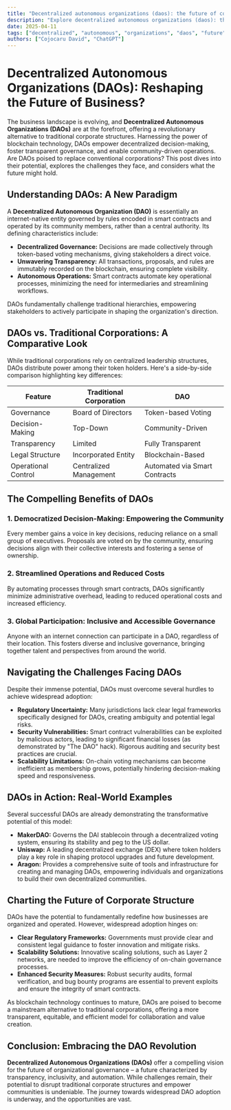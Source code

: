 ```yaml
---
title: "Decentralized autonomous organizations (daos): the future of corporate structure"
description: "Explore decentralized autonomous organizations (daos): the future of corporate structure? in this detailed guide, offering insights, strategies, and practical tips to enhance your understanding and application of the ..."
date: 2025-04-11
tags: ["decentralized", "autonomous", "organizations", "daos", "future", "corporate", "structure"]
authors: ["Cojocaru David", "ChatGPT"]
---
```


# Decentralized Autonomous Organizations (DAOs): Reshaping the Future of Business?

The business landscape is evolving, and **Decentralized Autonomous Organizations (DAOs)** are at the forefront, offering a revolutionary alternative to traditional corporate structures. Harnessing the power of blockchain technology, DAOs empower decentralized decision-making, foster transparent governance, and enable community-driven operations. Are DAOs poised to replace conventional corporations? This post dives into their potential, explores the challenges they face, and considers what the future might hold.

## Understanding DAOs: A New Paradigm

A **Decentralized Autonomous Organization (DAO)** is essentially an internet-native entity governed by rules encoded in smart contracts and operated by its community members, rather than a central authority. Its defining characteristics include:

- **Decentralized Governance:** Decisions are made collectively through token-based voting mechanisms, giving stakeholders a direct voice.
- **Unwavering Transparency:** All transactions, proposals, and rules are immutably recorded on the blockchain, ensuring complete visibility.
- **Autonomous Operations:** Smart contracts automate key operational processes, minimizing the need for intermediaries and streamlining workflows.

DAOs fundamentally challenge traditional hierarchies, empowering stakeholders to actively participate in shaping the organization's direction.

## DAOs vs. Traditional Corporations: A Comparative Look

While traditional corporations rely on centralized leadership structures, DAOs distribute power among their token holders. Here's a side-by-side comparison highlighting key differences:

| Feature             | Traditional Corporation | DAO                           |
| ------------------- | ----------------------- | ----------------------------- |
| Governance          | Board of Directors      | Token-based Voting            |
| Decision-Making     | Top-Down                | Community-Driven              |
| Transparency        | Limited                 | Fully Transparent             |
| Legal Structure     | Incorporated Entity     | Blockchain-Based              |
| Operational Control | Centralized Management  | Automated via Smart Contracts |

## The Compelling Benefits of DAOs

### 1. Democratized Decision-Making: Empowering the Community

Every member gains a voice in key decisions, reducing reliance on a small group of executives. Proposals are voted on by the community, ensuring decisions align with their collective interests and fostering a sense of ownership.

### 2. Streamlined Operations and Reduced Costs

By automating processes through smart contracts, DAOs significantly minimize administrative overhead, leading to reduced operational costs and increased efficiency.

### 3. Global Participation: Inclusive and Accessible Governance

Anyone with an internet connection can participate in a DAO, regardless of their location. This fosters diverse and inclusive governance, bringing together talent and perspectives from around the world.

## Navigating the Challenges Facing DAOs

Despite their immense potential, DAOs must overcome several hurdles to achieve widespread adoption:

- **Regulatory Uncertainty:** Many jurisdictions lack clear legal frameworks specifically designed for DAOs, creating ambiguity and potential legal risks.
- **Security Vulnerabilities:** Smart contract vulnerabilities can be exploited by malicious actors, leading to significant financial losses (as demonstrated by "The DAO" hack). Rigorous auditing and security best practices are crucial.
- **Scalability Limitations:** On-chain voting mechanisms can become inefficient as membership grows, potentially hindering decision-making speed and responsiveness.

## DAOs in Action: Real-World Examples

Several successful DAOs are already demonstrating the transformative potential of this model:

- **MakerDAO:** Governs the DAI stablecoin through a decentralized voting system, ensuring its stability and peg to the US dollar.
- **Uniswap:** A leading decentralized exchange (DEX) where token holders play a key role in shaping protocol upgrades and future development.
- **Aragon:** Provides a comprehensive suite of tools and infrastructure for creating and managing DAOs, empowering individuals and organizations to build their own decentralized communities.

## Charting the Future of Corporate Structure

DAOs have the potential to fundamentally redefine how businesses are organized and operated. However, widespread adoption hinges on:

- **Clear Regulatory Frameworks:** Governments must provide clear and consistent legal guidance to foster innovation and mitigate risks.
- **Scalability Solutions:** Innovative scaling solutions, such as Layer 2 networks, are needed to improve the efficiency of on-chain governance processes.
- **Enhanced Security Measures:** Robust security audits, formal verification, and bug bounty programs are essential to prevent exploits and ensure the integrity of smart contracts.

As blockchain technology continues to mature, DAOs are poised to become a mainstream alternative to traditional corporations, offering a more transparent, equitable, and efficient model for collaboration and value creation.

## Conclusion: Embracing the DAO Revolution

**Decentralized Autonomous Organizations (DAOs)** offer a compelling vision for the future of organizational governance – a future characterized by transparency, inclusivity, and automation. While challenges remain, their potential to disrupt traditional corporate structures and empower communities is undeniable. The journey towards widespread DAO adoption is underway, and the opportunities are vast.
